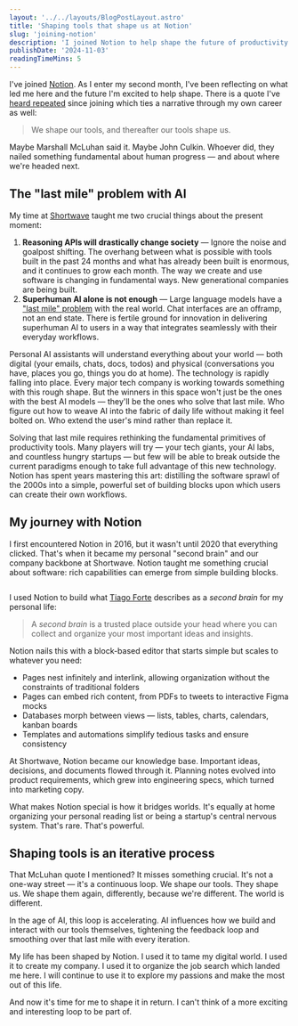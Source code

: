 ```yaml
---
layout: '../../layouts/BlogPostLayout.astro'
title: 'Shaping tools that shape us at Notion'
slug: 'joining-notion'
description: 'I joined Notion to help shape the future of productivity tools'
publishDate: '2024-11-03'
readingTimeMins: 5
---
```





I've joined [Notion](https://www.notion.so/). As I enter my second month, I've been reflecting on
what led me here and the future I'm excited to help shape. There is a quote I've
[heard repeated](https://www.youtube.com/live/UhHaVSd3h6U?si=Mki_PNdXSm8HZTQu&t=386) since joining
which ties a narrative through my own career as well:

> We shape our tools, and thereafter our tools shape us.

Maybe Marshall McLuhan said it. Maybe John Culkin. Whoever did, they nailed something fundamental
about human progress — and about where we're headed next.

## The "last mile" problem with AI

My time at [Shortwave](https://www.shortwave.com/) taught me two crucial things about the
present moment:

1. **Reasoning APIs will drastically change society** — Ignore the noise and goalpost shifting. The
   overhang between what is possible with tools built in the past 24 months and what has already
   been built is enormous, and it continues to grow each month. The way we create and use software
   is changing in fundamental ways. New generational companies are being built.
2. **Superhuman AI alone is not enough** — Large language models have a
   ["last mile" problem](<https://en.wikipedia.org/wiki/Last_mile_(transportation)>) with the real
   world. Chat interfaces are an offramp, not an end state. There is fertile ground for innovation
   in delivering superhuman AI to users in a way that integrates seamlessly with their everyday
   workflows.

Personal AI assistants will understand everything about your world — both digital (your emails,
chats, docs, todos) and physical (conversations you have, places you go, things you do at home). The
technology is rapidly falling into place. Every major tech company is working towards something
with this rough shape. But the winners in this space won't just be the ones with the best AI
models — they'll be the ones who solve that last mile. Who figure out how to weave AI into the
fabric of daily life without making it feel bolted on. Who extend the user's mind rather
than replace it.

Solving that last mile requires rethinking the fundamental primitives of productivity tools.
Many players will try — your tech giants, your AI labs, and countless hungry startups — but few
will be able to break outside the current paradigms enough to take full advantage of this new
technology. Notion has spent years mastering this art: distilling the software sprawl of the
2000s into a simple, powerful set of building blocks upon which users can create their own
workflows.

## My journey with Notion

I first encountered Notion in 2016, but it wasn't until 2020 that everything clicked. That's when it
became my personal "second brain" and our company backbone at Shortwave. Notion taught me something
crucial about software: rich capabilities can emerge from simple building blocks.

<div style="display: flex; flex-direction: column; align-items: center; justify-content: center; gap: 8px;">
  <ImageWithCaption
    src={firstNotionEmail}
    alt="My oldest email from Notion, dated August 2016. The images no longer resolve and Notion's ambitions have grown well beyond just word processing."
    caption="My oldest email from Notion, dated August 2016. Images no longer resolve and Notion's ambitions have grown well beyond just word processing."
  />
</div>

I used Notion to build what [Tiago Forte](https://www.buildingasecondbrain.com/) describes as a
_second brain_ for my personal life:

> A _second brain_ is a trusted place outside your head where you can collect and organize your
> most important ideas and insights.

Notion nails this with a block-based editor that starts simple but scales to whatever you need:

- Pages nest infinitely and interlink, allowing organization without the constraints of traditional
  folders
- Pages can embed rich content, from PDFs to tweets to interactive Figma mocks
- Databases morph between views — lists, tables, charts, calendars, kanban boards
- Templates and automations simplify tedious tasks and ensure consistency

At Shortwave, Notion became our knowledge base. Important ideas, decisions, and documents
flowed through it. Planning notes evolved into product requirements, which grew into engineering
specs, which turned into marketing copy.

What makes Notion special is how it bridges worlds. It's equally at home organizing your personal
reading list or being a startup's central nervous system. That's rare. That's powerful.

## Shaping tools is an iterative process

That McLuhan quote I mentioned? It misses something crucial. It's not a one-way street — it's a
continuous loop. We shape our tools. They shape us. We shape them again, differently, because we're
different. The world is different.

In the age of AI, this loop is accelerating. AI influences how we build and interact with our tools
themselves, tightening the feedback loop and smoothing over that last mile with every iteration.

My life has been shaped by Notion. I used it to tame my digital world. I used it to create my
company. I used it to organize the job search which landed me here. I will continue to use it to
explore my passions and make the most out of this life.

And now it's time for me to shape it in return. I can't think of a more exciting and interesting loop to
be part of.
